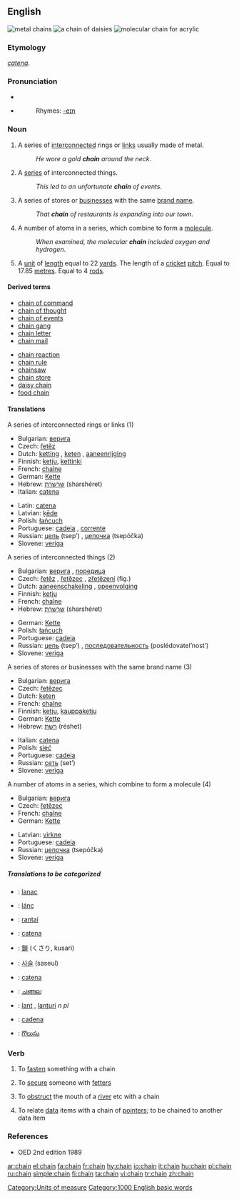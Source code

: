 {{wikipedia}}
==English==
[[Image:Chain.agr.jpg|thumb|right|metal chains]]
[[Image:Daisy_chain.JPG|thumb|right|a chain of daisies]]
[[Image:PMMA-chain.png|thumb|right|molecular chain for acrylic]]
===Etymology===
{{L.}} ''[[catena]]''.

===Pronunciation===
*{{IPA|/'ʧe:jn/}}
*{{audio|en-us-chain.ogg|Audio (US)}}
*:Rhymes: [[Rhymes:English:-eɪn|-eɪn]]

===Noun===
{{en-noun}}

# A series of [[interconnected]] rings or [[link]]s usually made of metal.
#: ''He wore a gold '''chain''' around the neck''.
# A [[series]] of interconnected things.
#: ''This led to an unfortunate '''chain''' of events''.
# A series of stores or [[business]]es with the same [[brand name]].
#: ''That '''chain''' of restaurants is expanding into our town''.
# A number of atoms in a series, which combine to form a [[molecule]].
#: ''When examined, the molecular '''chain''' included oxygen and hydrogen''.
# A [[unit]] of [[length]] equal to 22 [[yard]]s. The length of a [[cricket]] [[pitch]]. Equal to 17.85 [[metre]]s. Equal to 4 [[rod]]s.


====Derived terms====
{{top2}}
*[[chain of command]]
*[[chain of thought]]
*[[chain of events]]
*[[chain gang]]
*[[chain letter]]
*[[chain mail]]
{{mid2}}
*[[chain reaction]]
*[[chain rule]]
*[[chainsaw]]
*[[chain store]]
*[[daisy chain]]
*[[food chain]]
{{bottom}}

====Translations====
;A series of interconnected rings or links (1)
{{top}}
*Bulgarian: [[верига]] {{f}}
*Czech: [[řetěz]] {{m}}
*Dutch: [[ketting]] {{f}}, [[keten]] {{f}}, [[aaneenrijging]] {{f}}
*Finnish: [[ketju]], [[kettinki]]
*French: [[chaîne]] {{f}}
*German: [[Kette]] {{f}}
*Hebrew: [[שרשרת]] (sharshéret) {{f}}
*Italian: [[catena#Italian|catena]] {{f}}
{{mid}}
*Latin: [[catena]] {{f}}
*Latvian: [[ķēde]] {{f}}
*Polish: [[łańcuch]] {{m}}
*Portuguese: [[cadeia]] {{f}}, [[corrente]] {{f}}
*Russian: [[цепь]] (tsep’) {{f}}, [[цепочка]] (tsepóčka) {{f}}
*Slovene: [[veriga]] {{f}}
{{bottom}}

;A series of interconnected things (2)
{{top}}
*Bulgarian: [[верига]] {{f}}, [[поредица]] {{f}}
*Czech: [[řetěz]] {{m}}, [[řetězec]] {{m}}, [[zřetězení]] {{n}} (fig.)
*Dutch: [[aaneenschakeling]] {{f}}, [[opeenvolging]] {{f}}
*Finnish: [[ketju]]
*French: [[chaîne]] {{f}}
*Hebrew: [[שרשרת]] (sharshéret) {{f}}
{{mid}}
*German: [[Kette]] {{f}}
*Polish: [[łańcuch]] {{m}}
*Portuguese: [[cadeia]] {{f}}
*Russian: [[цепь]] (tsep’) {{f}}, [[последовательность]] (poslédovatel’nost’) {{f}}
*Slovene: [[veriga]] {{f}}
{{bottom}}

;A series of stores or businesses with the same brand name (3)
{{top}}
*Bulgarian: [[верига]] {{f}}
*Czech: [[řetězec]] {{m}}
*Dutch: [[keten]] {{f}}
*French: [[chaîne]] {{f}}
*Finnish: [[ketju]], [[kauppaketju]]
*German: [[Kette]] {{f}}
*Hebrew: [[רשת]] (réshet) {{f}}
{{mid}}
*Italian: [[catena#Italian|catena]] {{f}}
*Polish: [[sieć]] {{f}}
*Portuguese: [[cadeia]] {{f}}
*Russian: [[сеть]] (set’) {{f}}
*Slovene: [[veriga]] {{f}}
{{bottom}}

;A number of atoms in a series, which combine to form a molecule (4)
{{top}}
*Bulgarian: [[верига]] {{f}}
*Czech: [[řetězec]] {{m}}
*French: [[chaîne]] {{f}}
*German: [[Kette]] {{f}}
{{mid}}
*Latvian: [[virkne]] {{f}}
*Portuguese: [[cadeia]] {{f}}
*Russian: [[цепочка]] (tsepóčka) {{f}}
*Slovene: [[veriga]] {{f}}
{{bottom}}

=====Translations to be categorized=====
{{checktrans}}
{{top}}
*{{ttbc|Croatian}}: [[lanac]] {{m}}
*{{ttbc|Hungarian}}: [[lánc]]
*{{ttbc|Indonesian}}: [[rantai]]
*{{ttbc|Interlingua}}: [[catena]]
*{{ttbc|Japanese}}: [[鎖]] (くさり, kusari)
{{mid}}
*{{ttbc|Korean}}: [[사슬]] (saseul)
*{{ttbc|Latin}}: [[catena#Latin|catena]] {{f}}
*{{ttbc|Malayalam}}: [[ചങ്ങല]]
*{{ttbc|Romanian}}: [[lanţ]] {{n}}, [[lanţuri]] ''n pl''
*{{ttbc|Spanish}}: [[cadena]] {{f}}
*{{ttbc|Telugu}}: [[గొలుసు]]
{{bottom}}

===Verb===
{{en-verb}}

#{{transitive}} To [[fasten]] something with a chain
#{{transitive}} To [[secure]] someone with [[fetter]]s
#{{transitive}} To [[obstruct]] the mouth of a [[river]] etc with a chain
#{{computing}} To relate [[data]] items with a chain of [[pointer]]s; to be chained to another data item

===References===
{{R:Century 1911}}
{{R:Webster 1913}}
*OED 2nd edition 1989

[[Category:Units of measure]]
[[Category:1000 English basic words]]

[[ar:chain]]
[[el:chain]]
[[fa:chain]]
[[fr:chain]]
[[hy:chain]]
[[io:chain]]
[[it:chain]]
[[hu:chain]]
[[pl:chain]]
[[ru:chain]]
[[simple:chain]]
[[fi:chain]]
[[ta:chain]]
[[vi:chain]]
[[tr:chain]]
[[zh:chain]]